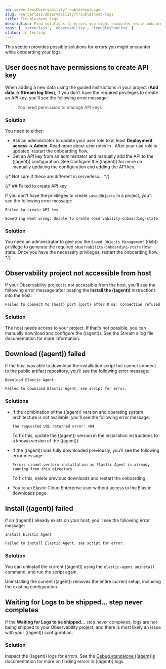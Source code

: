 ```yaml
---
id: serverlessObservabilityTroubleshootLogs
slug: /serverless/observability/troubleshoot-logs
title: Troubleshoot logs
description: Find solutions to errors you might encounter while onboarding your logs.
tags: [ 'serverless', 'observability', 'troubleshooting' ]
status: in testing
---
```


<DocBadge template="technical preview" />
This section provides possible solutions for errors you might encounter while onboarding your logs.

## User does not have permissions to create API key

When adding a new data using the guided instructions in your project (**Add data -> Stream log files**),
if you don't have the required privileges to create an API key, you'll see the following error message:

>You need permission to manage API keys

### Solution

You need to either:

* Ask an administrator to update your user role to at least **Deployment access -> Admin**. Read more about user roles in <DocLink id="serverlessGeneralAssignUserRoles" />. After your use role is updated, restart the onboarding flow.
* Get an API key from an administrator and manually add the API to the ((agent)) configuration. See <DocLink id="serverlessObservabilityStreamLogFiles" section="step-3-configure-the-elastic-agent">Configure the ((agent))</DocLink> for more on manually updating the configuration and adding the API key.

{/* Not sure if these are different in serverless... */}

{/* ## Failed to create API key

If you don't have the privileges to create `savedObjects` in a project, you'll see the following error message:

```plaintext
Failed to create API key

Something went wrong: Unable to create observability-onboarding-state
``` 

### Solution

You need an administrator to give you the `Saved Objects Management` ((kib)) privilege to generate the required `observability-onboarding-state` flow state.
Once you have the necessary privileges, restart the onboarding flow. */}

## Observability project not accessible from host

If your Observability project is not accessible from the host, you'll see the following error message after pasting the **Install the ((agent))** instructions into the host:

```plaintext
Failed to connect to {host} port {port} after 0 ms: Connection refused
```

### Solution

The host needs access to your project. If that's not possible, you can manually download and configure the ((agent)). See the <DocLink id="serverlessObservabilityStreamLogFiles">Stream a log file</DocLink> documentation for more information.

## Download ((agent)) failed

If the host was able to download the installation script but cannot connect to the public artifact repository, you'll see the following error message:

```plaintext
Download Elastic Agent

Failed to download Elastic Agent, see script for error.
```

### Solutions

* If the combination of the ((agent)) version and operating system architecture is not available, you'll see the following error message:

    ```plaintext
    The requested URL returned error: 404
    ```

    To fix this, update the ((agent)) version in the installation instructions to a known version of the ((agent)). 

* If the ((agent)) was fully downloaded previously, you'll see the following error message:

    ```plaintext
    Error: cannot perform installation as Elastic Agent is already running from this directory
    ```

    To fix this, delete previous downloads and restart the onboarding.

* You're an Elastic Cloud Enterprise user without access to the Elastic downloads page.

## Install ((agent)) failed

If an ((agent)) already exists on your host, you'll see the following error message:

```plaintext
Install Elastic Agent

Failed to install Elastic Agent, see script for error.
```

### Solution

You can uninstall the current ((agent)) using the `elastic-agent uninstall` command, and run the script again.

<DocCallOut title="Warning" color="warning">
Uninstalling the current ((agent)) removes the entire current setup, including the existing configuration. 
</DocCallOut>

## Waiting for Logs to be shipped... step never completes

If the **Waiting for Logs to be shipped...** step never completes, logs are not being shipped to your Observability project, and there is most likely an issue with your ((agent)) configuration. 

### Solution

Inspect the ((agent)) logs for errors. See the [Debug standalone ((agent))s](((fleet-guide))/debug-standalone-agents.html#inspect-standalone-agent-logs) documentation for more on finding errors in ((agent)) logs.
